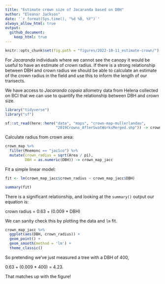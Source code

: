 ```yaml
---
title: "Estimate crown size of Jacaranda based on DBH"
author: "Eleanor Jackson"
date: '`r format(Sys.time(), "%d %B, %Y")`'
always_allow_html: true
output: 
  github_document:
    keep_html: true
---
```

```r
knitr::opts_chunk$set(fig.path = "figures/2022-10-11_estimate-crown/")
```

For *Jacaranda* individuals where we cannot see the canopy it would be useful to have an estimate of crown radius. If there is a strong relationship between DBH and crown radius we should be able to calculate an estimate of the crown radius in the field and use this to inform the length of our transects.

We have access to *Jacaranda copaia* allometry data from Helena collected on BCI that we can use to quantify the relationship between DBH and crown size.

```r
library("tidyverse")
library("sf")
```

```r
sf::st_read(here::here("data", "maps", "crown-map-mullerlandau",
                       "2019Crowns_AfterSwatWorksMerged.shp")) -> crown_map

```

Calculate radius from crown area:

```r
crown_map %>%
  filter(Mnemonc == "jac1co") %>%
  mutate(crown_radius = sqrt(Area / pi),
         DBH = as.numeric(DBH)) -> crown_map_jacc
```

Fit a simple linear model:

```r
fit <- lm(crown_map_jacc$crown_radius ~ crown_map_jacc$DBH)

summary(fit)

```

There is a significant relationship, and looking at the `summary()` output our equation is: 

crown radius = 0.63 + (0.009 * DBH)

We can sanity check this by plotting the data and `lm` fit.

```r
crown_map_jacc %>%
  ggplot(aes(DBH, crown_radius)) +
  geom_point() +
  geom_smooth(method = 'lm') +
  theme_classic()
```

So pretending we've just measured a tree with a DBH of 400, 

0.63 + (0.009 * 400) = 4.23. 

That matches up with the figure!